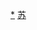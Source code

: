 <div style="position: relative" class="center">
{{Image label begin|image=Administrative Division Xuzhou.png|width={{{1|722}}}|link=}} 
{{Image label|x=910|y=980|scale={{{1|722}}}/2580|text=[[鼓楼区 (徐州市)|<span style="color: black;font-size:smaller">'''鼓楼区'''</span>]]}}
{{Image label|x=980|y=1040|scale={{{1|722}}}/2580|text=[[云龙区|<span style="color: black;font-size:smaller">'''云'''</span>]]}}
{{Image label|x=1010|y=1090|scale={{{1|722}}}/2580|text=[[云龙区|<span style="color: black;font-size:smaller">'''龙'''</span>]]}}
{{Image label|x=1040|y=1140|scale={{{1|722}}}/2580|text=[[云龙区|<span style="color: black;font-size:smaller">'''区'''</span>]]}}
{{Image label|x=1190|y=870|scale={{{1|722}}}/2580|text=[[贾汪区|<span style="color: black;">'''贾汪区'''</span>]]}}
{{Image label|x=840|y=970|scale={{{1|722}}}/2580|text=[[泉山区|<span style="color: black;font-size:smaller">'''泉'''</span>]]}}
{{Image label|x=870|y=1020|scale={{{1|722}}}/2580|text=[[泉山区|<span style="color: black;font-size:smaller">'''山'''</span>]]}}
{{Image label|x=900|y=1070|scale={{{1|722}}}/2580|text=[[泉山区|<span style="color: black;font-size:smaller">'''区'''</span>]]}}
{{Image label|x=800|y=1140|scale={{{1|722}}}/2580|text=[[铜山区|<span style="color: black;">'''铜山区'''</span>]]}}
{{Image label|x=230|y=480|scale={{{1|722}}}/2580|text=[[丰县|<span style="color: black;">'''丰县'''</span>]]}}
{{Image label|x=580|y=450|scale={{{1|722}}}/2580|text=[[沛县|<span style="color: black;">'''沛县'''</span>]]}}
{{Image label|x=1650|y=1470|scale={{{1|722}}}/2580|text=[[睢宁县|<span style="color: black;">'''睢宁县'''</span>]]}}
{{Image label|x=2140|y=1020|scale={{{1|722}}}/2580|text=[[新沂市|<span style="color: black;">'''新沂市'''</span>]]}}
{{Image label|x=1640|y=880|scale={{{1|722}}}/2580|text=[[邳州市|<span style="color: black;">'''邳州市'''</span>]]}}
</div>
<noinclude>
[[Category:徐州行政区划|*]]
[[Category:中华人民共和国地级行政区划图|苏]]
</noinclude>